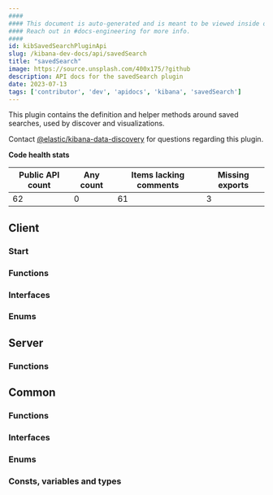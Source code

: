 ```yaml
---
####
#### This document is auto-generated and is meant to be viewed inside our experimental, new docs system.
#### Reach out in #docs-engineering for more info.
####
id: kibSavedSearchPluginApi
slug: /kibana-dev-docs/api/savedSearch
title: "savedSearch"
image: https://source.unsplash.com/400x175/?github
description: API docs for the savedSearch plugin
date: 2023-07-13
tags: ['contributor', 'dev', 'apidocs', 'kibana', 'savedSearch']
---
```


This plugin contains the definition and helper methods around saved searches, used by discover and visualizations.

Contact [@elastic/kibana-data-discovery](https://github.com/orgs/elastic/teams/kibana-data-discovery) for questions regarding this plugin.

**Code health stats**

| Public API count  | Any count | Items lacking comments | Missing exports |
|-------------------|-----------|------------------------|-----------------|
| 62 | 0 | 61 | 3 |

## Client

### Start
<DocDefinitionList data={[savedSearchObj.client.start]}/>

### Functions
<DocDefinitionList data={savedSearchObj.client.functions}/>

### Interfaces
<DocDefinitionList data={savedSearchObj.client.interfaces}/>

### Enums
<DocDefinitionList data={savedSearchObj.client.enums}/>

## Server

### Functions
<DocDefinitionList data={savedSearchObj.server.functions}/>

## Common

### Functions
<DocDefinitionList data={savedSearchObj.common.functions}/>

### Interfaces
<DocDefinitionList data={savedSearchObj.common.interfaces}/>

### Enums
<DocDefinitionList data={savedSearchObj.common.enums}/>

### Consts, variables and types
<DocDefinitionList data={savedSearchObj.common.misc}/>

